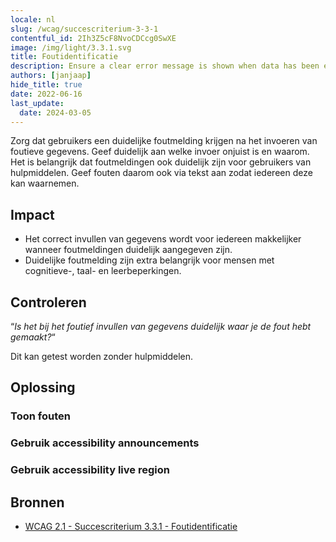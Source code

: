 ```yaml
---
locale: nl
slug: /wcag/succescriterium-3-3-1
contentful_id: 2Ih3Z5cF8NvoCDCcg0SwXE
image: /img/light/3.3.1.svg
title: Foutidentificatie
description: Ensure a clear error message is shown when data has been entered incorrectly.
authors: [janjaap]
hide_title: true
date: 2022-06-16
last_update:
  date: 2024-03-05
---
```


<Hero
  title="Foutidentificatie"
  imageSrc="/img/light/3.3.1.svg"
  alt="WCAG 3.3.1 - Logo"
  prefix="Succescriterium 3.3.1"
  suffix="Niveau A"
/>

Zorg dat gebruikers een duidelijke foutmelding krijgen na het invoeren van foutieve gegevens. Geef duidelijk aan welke invoer onjuist is en waarom. Het is belangrijk dat foutmeldingen ook duidelijk zijn voor gebruikers van hulpmiddelen. Geef fouten daarom ook via tekst aan zodat iedereen deze kan waarnemen.

## Impact

- Het correct invullen van gegevens wordt voor iedereen makkelijker wanneer foutmeldingen duidelijk aangegeven zijn.
- Duidelijke foutmelding zijn extra belangrijk voor mensen met cognitieve-, taal- en leerbeperkingen.

## Controleren

“*Is het bij het foutief invullen van gegevens duidelijk waar je de fout hebt gemaakt?*“

Dit kan getest worden zonder hulpmiddelen.

## Oplossing

### Toon fouten

<CodeSample id="input-errors" locale="nl"/>

### Gebruik accessibility announcements

<CodeSample id="accessibility-announcement" locale="nl"/>

### Gebruik accessibility live region

<CodeSample id="accessibility-live-region" locale="nl"/>

## Bronnen

- [WCAG 2.1 - Succescriterium 3.3.1 - Foutidentificatie](https://www.w3.org/Translations/WCAG21-nl/#foutidentificatie)

